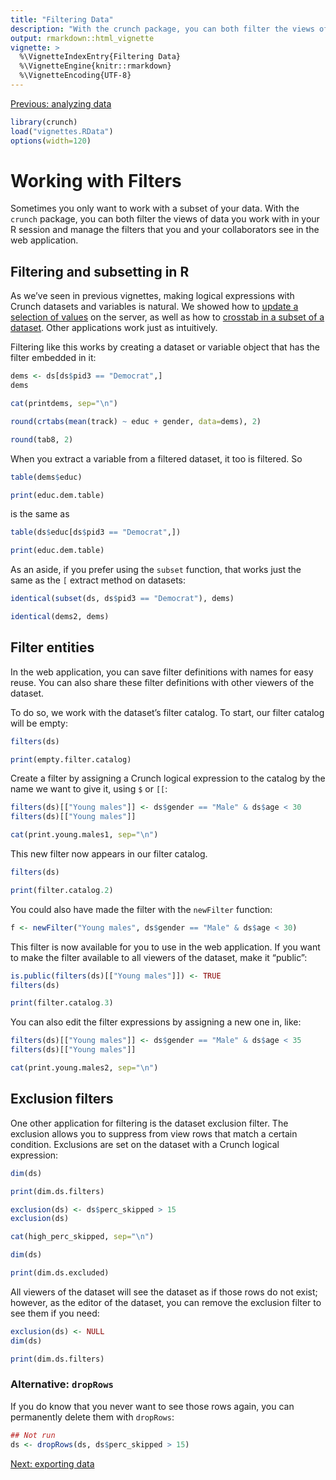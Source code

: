 ```yaml
---
title: "Filtering Data"
description: "With the crunch package, you can both filter the views of data you work with in your R session and manage the filters that you and your collaborators see in the web application."
output: rmarkdown::html_vignette
vignette: >
  %\VignetteIndexEntry{Filtering Data}
  %\VignetteEngine{knitr::rmarkdown}
  %\VignetteEncoding{UTF-8}
---
```


[Previous: analyzing data](analyze.html)
```r
library(crunch)
load("vignettes.RData")
options(width=120)
```

# Working with Filters

Sometimes you only want to work with a subset of your data. With the `crunch` package, you can both filter the views of data you work with in your R session and manage the filters that you and your collaborators see in the web application.

## Filtering and subsetting in R

As we've seen in previous vignettes, making logical expressions with Crunch datasets and variables is natural. We showed how to [update a selection of values](derive.html) on the server, as well as how to [crosstab in a subset of a dataset](analyze.html). Other applications work just as intuitively.

<!-- Add links with anchors to "Updating values" and to "Subsetting data" -->

Filtering like this works by creating a dataset or variable object that has the filter embedded in it:

```r
dems <- ds[ds$pid3 == "Democrat",]
dems
```
```r
cat(printdems, sep="\n")
```

```r
round(crtabs(mean(track) ~ educ + gender, data=dems), 2)
```
```r
round(tab8, 2)
```

When you extract a variable from a filtered dataset, it too is filtered. So

```r
table(dems$educ)
```
```r
print(educ.dem.table)
```

is the same as

```r
table(ds$educ[ds$pid3 == "Democrat",])
```
```r
print(educ.dem.table)
```

As an aside, if you prefer using the `subset` function, that works just the same as the `[` extract method on datasets:

```r
identical(subset(ds, ds$pid3 == "Democrat"), dems)
```
```r
identical(dems2, dems)
```

## Filter entities

In the web application, you can save filter definitions with names for easy reuse. You can also share these filter definitions with other viewers of the dataset.

To do so, we work with the dataset's filter catalog. To start, our filter catalog will be empty:

```r
filters(ds)
```
```r
print(empty.filter.catalog)
```

Create a filter by assigning a Crunch logical expression to the catalog by the name we want to give it, using `$` or `[[`:

```r
filters(ds)[["Young males"]] <- ds$gender == "Male" & ds$age < 30
filters(ds)[["Young males"]]
```
```r
cat(print.young.males1, sep="\n")
```

This new filter now appears in our filter catalog.

```r
filters(ds)
```
```r
print(filter.catalog.2)
```

You could also have made the filter with the `newFilter` function:

```r
f <- newFilter("Young males", ds$gender == "Male" & ds$age < 30)
```

This filter is now available for you to use in the web application. If you want to make the filter available to all viewers of the dataset, make it "public":

```r
is.public(filters(ds)[["Young males"]]) <- TRUE
filters(ds)
```
```r
print(filter.catalog.3)
```

You can also edit the filter expressions by assigning a new one in, like:

```r
filters(ds)[["Young males"]] <- ds$gender == "Male" & ds$age < 35
filters(ds)[["Young males"]]
```
```r
cat(print.young.males2, sep="\n")
```

## Exclusion filters

One other application for filtering is the dataset exclusion filter. The exclusion allows you to suppress from view rows that match a certain condition. Exclusions are set on the dataset with a Crunch logical expression:

```r
dim(ds)
```
```r
print(dim.ds.filters)
```

```r
exclusion(ds) <- ds$perc_skipped > 15
exclusion(ds)
```
```r
cat(high_perc_skipped, sep="\n")
```

```r
dim(ds)
```
```r
print(dim.ds.excluded)
```

All viewers of the dataset will see the dataset as if those rows do not exist; however, as the editor of the dataset, you can remove the exclusion filter to see them if you need:

```r
exclusion(ds) <- NULL
dim(ds)
```
```r
print(dim.ds.filters)
```

### Alternative: `dropRows`

If you do know that you never want to see those rows again, you can permanently delete them with `dropRows`:

```r
## Not run
ds <- dropRows(ds, ds$perc_skipped > 15)
```

[Next: exporting data](export.html)
